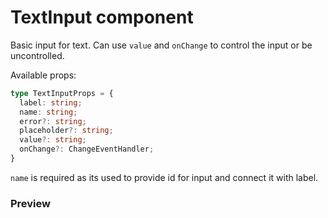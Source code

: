 
<Meta title="Components/Interface/Inputs/TextInput/Overview" />

# TextInput component

Basic input for text. Can use ```value``` and ```onChange``` to control the input or be uncontrolled.

Available props:

```typescript
type TextInputProps = {
  label: string;
  name: string;
  error?: string;
  placeholder?: string;
  value?: string;
  onChange?: ChangeEventHandler;
}
```

```name``` is required as its used to provide id for input and connect it with label.

### Preview

<Canvas>
    <Story id="components-interface-inputs-textinput-all-stories--default" />
    <Story id="components-interface-inputs-textinput-all-stories--filled" />
    <Story id="components-interface-inputs-textinput-all-stories--error" />
</Canvas>
